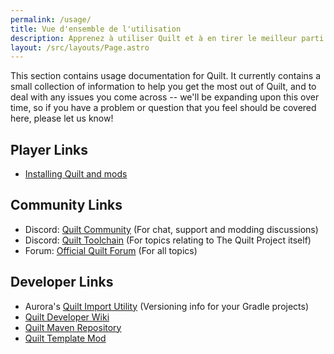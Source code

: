 ```yaml
---
permalink: /usage/
title: Vue d'ensemble de l'utilisation
description: Apprenez à utiliser Quilt et à en tirer le meilleur parti.
layout: /src/layouts/Page.astro
---
```


This section contains usage documentation for Quilt. It currently contains a small collection of information to help
you get the most out of Quilt, and to deal with any issues you come across -- we'll be expanding upon this over time,
so if you have a problem or question that you feel should be covered here, please let us know!

## Player Links

- [Installing Quilt and mods](/install)

## Community Links

- Discord: [Quilt Community](https://discord.quiltmc.org) (For chat, support and modding discussions)
- Discord: [Quilt Toolchain](https://discord.quiltmc.org/toolchain) (For topics relating to The Quilt Project itself)
- Forum: [Official Quilt Forum](https://forum.quiltmc.org) (For all topics)

## Developer Links

- Aurora's [Quilt Import Utility](https://lambdaurora.dev/tools/import_quilt.html) (Versioning info for your Gradle projects)
- [Quilt Developer Wiki](https://modder.wiki.quiltmc.org)
- [Quilt Maven Repository](https://maven.quiltmc.org)
- [Quilt Template Mod](https://github.com/QuiltMC/quilt-template-mod)
